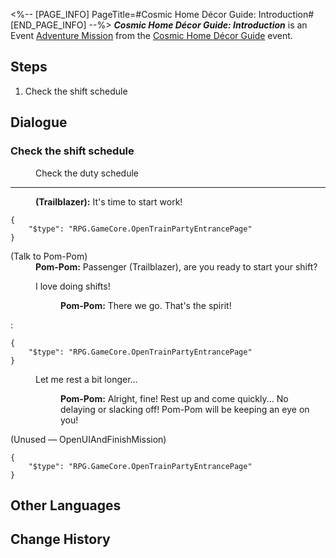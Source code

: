<%-- [PAGE_INFO]
PageTitle=#Cosmic Home Décor Guide: Introduction#
[END_PAGE_INFO] --%>
{{Stub|Dialogue.}}
{{Mission Infobox
|id            = 8027112
|title         = 
|image         = <!--Mission Cosmic Home Décor Guide Introduction.png-->
|type          = Adventure
|event_name    = Cosmic Home Décor Guide
|chapter       = Cosmic Home Décor Guide
|requirements  = [[Adventure Mission]] ''[[Cosmic Home Décor Guide: Prologue]]'' completed
|summary       = <!--official mission summary from Fate's Atlas-->
|characters    = Pom-Pom; Trailblazer
|startLocation = [[Astral Express]] - [[Party Car]]
|world         = Astral Express
|area          = Party Car
|prev          = Cosmic Home Décor Guide: Prologue
|next          = Cosmic Home Décor Guide: Bedroom
|rewards       = Credit*5,000
}}
'''''Cosmic Home Décor Guide: Introduction''''' is an Event [[Adventure Mission]] from the [[Cosmic Home Décor Guide]] event.

==Steps==
# Check the shift schedule

<!--
==Gameplay Notes==

--><!--
==Trial Character==

-->
==Dialogue==
{{Stub Dialogue}}
===Check the shift schedule{{subst:void|<!--802711201-->}}===
{{Mission Description|type=adventure|location=Party Car|You are already a veteran Nameless! It's time to exercise your duty in the daily operations of the Astral Express!}}
{{Dialogue Start}}

:{{DIcon|Travel Log}} Check the duty schedule
----
:'''(Trailblazer):''' It's time to start work!
<pre>{
	"$type": "RPG.GameCore.OpenTrainPartyEntrancePage"
}</pre>


;(Talk to Pom-Pom)
:'''Pom-Pom:''' Passenger (Trailblazer), are you ready to start your shift?
:{{DIcon|Arrow}} I love doing shifts!
::'''Pom-Pom:''' There we go. That's the spirit!
:<pre>{
	"$type": "RPG.GameCore.OpenTrainPartyEntrancePage"
}</pre>
:{{DIcon|Exit}} Let me rest a bit longer...
::'''Pom-Pom:''' Alright, fine! Rest up and come quickly... No delaying or slacking off! Pom-Pom will be keeping an eye on you!

;(Unused &mdash; OpenUIAndFinishMission)
<pre>{
	"$type": "RPG.GameCore.OpenTrainPartyEntrancePage"
}</pre>
{{Dialogue End}}

==Other Languages==
{{Other Languages
|en   = Cosmic Home Décor Guide: Introduction
|zhs  = 宇宙家装指南：入门篇
|zht  = 宇宙家裝指南：入門篇
|ja   = コズミック・ハウジングガイド：入門編
|ko   = 우주 인테리어 가이드: 입문 편
|es   = Guía de decoración galáctica: introducción
|fr   = Guide de décoration cosmique&nbsp;: Introduction
|ru   = Идеи декора для космического дома: Введение
|th   = คู่มือแต่งบ้านแห่งจักรวาล: มือใหม่
|vi   = Hướng Dẫn Trang Trí Nhà Vũ Trụ: Nhập Môn
|de   = Leitfaden für galaktisches Heimdekor: Erste Schritte
|id   = Panduan Dekorasi Rumah Alam semesta: Perkenalan
|pt   = Guia de Decoração Cósmica: Introdução
}}

==Change History==
{{Change History|2.7}}
